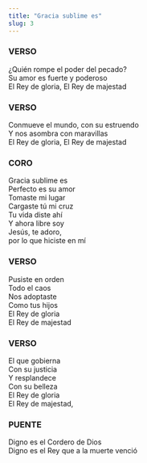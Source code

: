 ```yaml
---
title: "Gracia sublime es"
slug: 3
---
```



### VERSO

¿Quién rompe el poder del pecado?  
Su amor es fuerte y poderoso  
El Rey de gloria, El Rey de majestad  

### VERSO

Conmueve el mundo, con su estruendo  
Y nos asombra con maravillas  
El Rey de gloria, El Rey de majestad  

### CORO

Gracia sublime es  
Perfecto es su amor  
Tomaste mi lugar  
Cargaste tú mi cruz  
Tu vida diste ahí  
Y ahora libre soy  
Jesús, te adoro,  
por lo que hiciste en mí  

### VERSO

Pusiste en orden  
Todo el caos  
Nos adoptaste  
Como tus hijos  
El Rey de gloria  
El Rey de majestad  

### VERSO

El que gobierna  
Con su justicia  
Y resplandece  
Con su belleza  
El Rey de gloria  
El Rey de majestad,  

### PUENTE

Digno es el Cordero de Dios  
Digno es el Rey que a la muerte venció  

